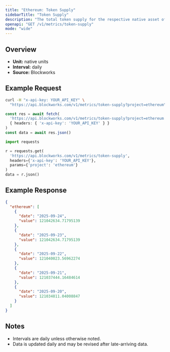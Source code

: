 ```yaml
---
title: "Ethereum: Token Supply"
sidebarTitle: "Token Supply"
description: "The total token supply for the respective native asset of that chain. Inclusive of all locked tokens."
openapi: "GET /v1/metrics/token-supply"
mode: "wide"
---
```


## Overview

- **Unit:** native units
- **Interval:** daily
- **Source:** Blockworks

## Example Request

<CodeGroup>

```bash cURL
curl -H "x-api-key: YOUR_API_KEY" \
  "https://api.blockworks.com/v1/metrics/token-supply?project=ethereum"
```

```typescript TypeScript
const res = await fetch(
  'https://api.blockworks.com/v1/metrics/token-supply?project=ethereum',
  { headers: { 'x-api-key': 'YOUR_API_KEY' } }
)
const data = await res.json()
```

```python Python
import requests

r = requests.get(
  'https://api.blockworks.com/v1/metrics/token-supply',
  headers={'x-api-key': 'YOUR_API_KEY'},
  params={'project': 'ethereum'}
)
data = r.json()
```

</CodeGroup>

## Example Response

```json
{
  "ethereum": [
    {
      "date": "2025-09-24",
      "value": 121042634.71795139
    },
    {
      "date": "2025-09-23",
      "value": 121042634.71795139
    },
    {
      "date": "2025-09-22",
      "value": 121040023.56962274
    },
    {
      "date": "2025-09-21",
      "value": 121037444.16484614
    },
    {
      "date": "2025-09-20",
      "value": 121034811.04008847
    }
  ]
}
```

## Notes
- Intervals are daily unless otherwise noted.
- Data is updated daily and may be revised after late-arriving data.